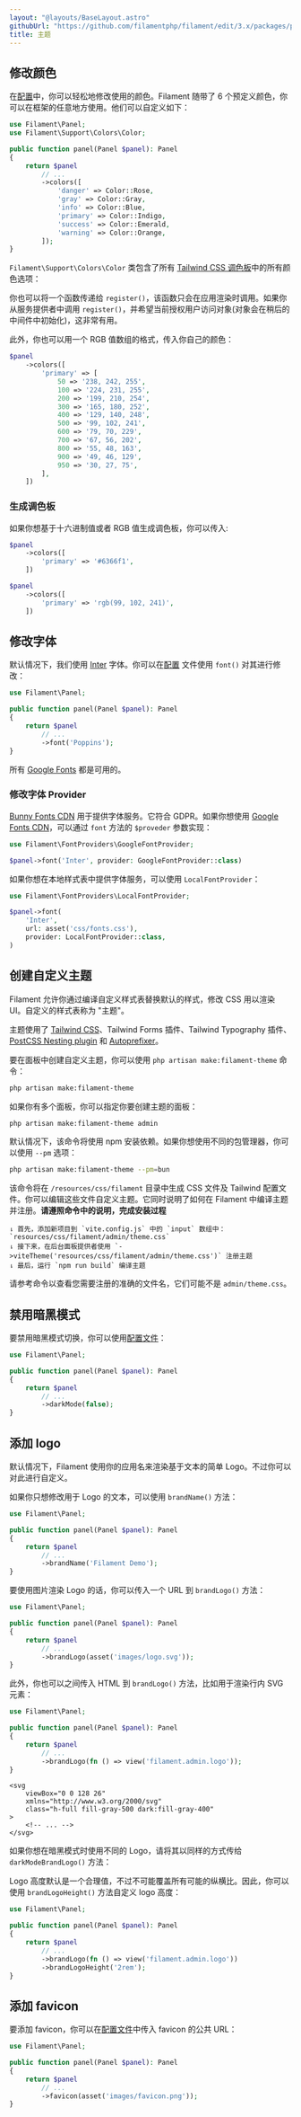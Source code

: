 ```yaml
---
layout: "@layouts/BaseLayout.astro"
githubUrl: "https://github.com/filamentphp/filament/edit/3.x/packages/panels/docs/11-themes.md"
title: 主题
---
```


## 修改颜色

在[配置](configuration)中，你可以轻松地修改使用的颜色。Filament 随带了 6 个预定义颜色，你可以在框架的任意地方使用。他们可以自定义如下：

```php
use Filament\Panel;
use Filament\Support\Colors\Color;

public function panel(Panel $panel): Panel
{
    return $panel
        // ...
        ->colors([
            'danger' => Color::Rose,
            'gray' => Color::Gray,
            'info' => Color::Blue,
            'primary' => Color::Indigo,
            'success' => Color::Emerald,
            'warning' => Color::Orange,
        ]);
}
```

`Filament\Support\Colors\Color` 类包含了所有 [Tailwind CSS 调色板](https://tailwindcss.com/docs/customizing-colors)中的所有颜色选项：

你也可以将一个函数传递给 `register()`，该函数只会在应用渲染时调用。如果你从服务提供者中调用 `register()`，并希望当前授权用户访问对象(对象会在稍后的中间件中初始化)，这非常有用。

此外，你也可以用一个 RGB 值数组的格式，传入你自己的颜色：

```php
$panel
    ->colors([
        'primary' => [
            50 => '238, 242, 255',
            100 => '224, 231, 255',
            200 => '199, 210, 254',
            300 => '165, 180, 252',
            400 => '129, 140, 248',
            500 => '99, 102, 241',
            600 => '79, 70, 229',
            700 => '67, 56, 202',
            800 => '55, 48, 163',
            900 => '49, 46, 129',
            950 => '30, 27, 75',
        ],
    ])
```

### 生成调色板

如果你想基于十六进制值或者 RGB 值生成调色板，你可以传入:

```php
$panel
    ->colors([
        'primary' => '#6366f1',
    ])

$panel
    ->colors([
        'primary' => 'rgb(99, 102, 241)',
    ])
```

## 修改字体

默认情况下，我们使用 [Inter](https://fonts.google.com/specimen/Inter) 字体。你可以在[配置](configuration) 文件使用 `font()` 对其进行修改：

```php
use Filament\Panel;

public function panel(Panel $panel): Panel
{
    return $panel
        // ...
        ->font('Poppins');
}
```

所有 [Google Fonts](https://fonts.google.com) 都是可用的。

### 修改字体 Provider

[Bunny Fonts CDN](https://fonts.bunny.net) 用于提供字体服务。它符合 GDPR。如果你想使用 [Google Fonts CDN](https://fonts.google.com)，可以通过 `font` 方法的 `$proveder` 参数实现：

```php
use Filament\FontProviders\GoogleFontProvider;

$panel->font('Inter', provider: GoogleFontProvider::class)
```

如果你想在本地样式表中提供字体服务，可以使用 `LocalFontProvider`：

```php
use Filament\FontProviders\LocalFontProvider;

$panel->font(
    'Inter',
    url: asset('css/fonts.css'),
    provider: LocalFontProvider::class,
)
```

## 创建自定义主题

Filament 允许你通过编译自定义样式表替换默认的样式，修改 CSS 用以渲染 UI。自定义的样式表称为 "主题"。

主题使用了 [Tailwind CSS](https://tailwindcss.com)、Tailwind Forms 插件、Tailwind Typography 插件、[PostCSS Nesting plugin](https://www.npmjs.com/package/postcss-nesting) 和 [Autoprefixer](https://github.com/postcss/autoprefixer)。

要在面板中创建自定义主题，你可以使用 `php artisan make:filament-theme` 命令：

```bash
php artisan make:filament-theme
```

如果你有多个面板，你可以指定你要创建主题的面板：

```bash
php artisan make:filament-theme admin
```

默认情况下，该命令将使用 npm 安装依赖。如果你想使用不同的包管理器，你可以使用 `--pm` 选项：

```bash
php artisan make:filament-theme --pm=bun
````

该命令将在 `/resources/css/filament` 目录中生成 CSS 文件及 Tailwind 配置文件。你可以编辑这些文件自定义主题。它同时说明了如何在 Filament 中编译主题并注册。**请遵照命令中的说明，完成安装过程**

```
⇂ 首先，添加新项目到 `vite.config.js` 中的 `input` 数组中：`resources/css/filament/admin/theme.css`
⇂ 接下来，在后台面板提供者使用 `->viteTheme('resources/css/filament/admin/theme.css')` 注册主题 
⇂ 最后，运行 `npm run build` 编译主题
```

请参考命令以查看您需要注册的准确的文件名，它们可能不是 `admin/theme.css`。

## 禁用暗黑模式

要禁用暗黑模式切换，你可以使用[配置文件](configuration)：

```php
use Filament\Panel;

public function panel(Panel $panel): Panel
{
    return $panel
        // ...
        ->darkMode(false);
}
```

## 添加 logo

默认情况下，Filament 使用你的应用名来渲染基于文本的简单 Logo。不过你可以对此进行自定义。

如果你只想修改用于 Logo 的文本，可以使用 `brandName()` 方法：

```php
use Filament\Panel;

public function panel(Panel $panel): Panel
{
    return $panel
        // ...
        ->brandName('Filament Demo');
}
```

要使用图片渲染 Logo 的话，你可以传入一个 URL 到 `brandLogo()` 方法：

```php
use Filament\Panel;

public function panel(Panel $panel): Panel
{
    return $panel
        // ...
        ->brandLogo(asset('images/logo.svg'));
}
```

此外，你也可以之间传入 HTML 到 `brandLogo()` 方法，比如用于渲染行内 SVG 元素：

```php
use Filament\Panel;

public function panel(Panel $panel): Panel
{
    return $panel
        // ...
        ->brandLogo(fn () => view('filament.admin.logo'));
}
```

```blade
<svg
    viewBox="0 0 128 26"
    xmlns="http://www.w3.org/2000/svg"
    class="h-full fill-gray-500 dark:fill-gray-400"
>
    <!-- ... -->
</svg>
```

如果你想在暗黑模式时使用不同的 Logo，请将其以同样的方式传给 `darkModeBrandLogo()` 方法：

Logo 高度默认是一个合理值，不过不可能覆盖所有可能的纵横比。因此，你可以使用 `brandLogoHeight()` 方法自定义 logo 高度：

```php
use Filament\Panel;

public function panel(Panel $panel): Panel
{
    return $panel
        // ...
        ->brandLogo(fn () => view('filament.admin.logo'))
        ->brandLogoHeight('2rem');
}
```

## 添加 favicon

要添加 favicon，你可以在[配置文件](configuration)中传入 favicon 的公共 URL：

```php
use Filament\Panel;

public function panel(Panel $panel): Panel
{
    return $panel
        // ...
        ->favicon(asset('images/favicon.png'));
}
```
